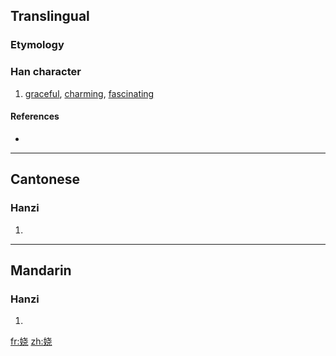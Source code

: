 {{also|嬈}}
==Translingual==

===Etymology===
{{Han simp|嬈|f=垚|t=戈 without 丶}}

===Han character===
{{Han char|rn=38|rad=女|as=06|sn=9|four=|canj=女十心山 (VJPU)}}

# [[graceful]], [[charming]], [[fascinating]]

====References====
* {{Han ref|kx=0261.321|hdz=21043.130|uh=5A06|ud=23046}}

----

==Cantonese==

===Hanzi===
{{yue-hanzi|jyut=|y=yiu4|tra=嬈}}

# {{defn|Cantonese|sort=女06}}

----

==Mandarin==

===Hanzi===
{{cmn-hanzi|tra=嬈|pin=[[rǎo]] ([[rao3]])|wg=jao<sup>3</sup>}}

# {{defn|Mandarin|sort=女06}}

[[fr:娆]]
[[zh:娆]]